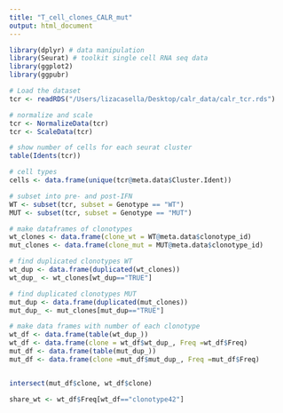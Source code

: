 ```yaml
---
title: "T_cell_clones_CALR_mut"
output: html_document
---
```


```r
library(dplyr) # data manipulation
library(Seurat) # toolkit single cell RNA seq data
library(ggplot2)
library(ggpubr)

# Load the dataset 
tcr <- readRDS("/Users/lizacasella/Desktop/calr_data/calr_tcr.rds")

# normalize and scale 
tcr <- NormalizeData(tcr)
tcr <- ScaleData(tcr)

# show number of cells for each seurat cluster 
table(Idents(tcr))

```

```r

# cell types
cells <- data.frame(unique(tcr@meta.data$Cluster.Ident))

# subset into pre- and post-IFN
WT <- subset(tcr, subset = Genotype == "WT")
MUT <- subset(tcr, subset = Genotype == "MUT")


```


```r
# make dataframes of clonotypes
wt_clones <- data.frame(clone_wt = WT@meta.data$clonotype_id)
mut_clones <- data.frame(clone_mut = MUT@meta.data$clonotype_id)

# find duplicated clonotypes WT
wt_dup <- data.frame(duplicated(wt_clones))
wt_dup_ <- wt_clones[wt_dup=="TRUE"]

# find duplicated clonotypes MUT
mut_dup <- data.frame(duplicated(mut_clones))
mut_dup_ <- mut_clones[mut_dup=="TRUE"]

# make data frames with number of each clonotype
wt_df <- data.frame(table(wt_dup_))
wt_df <- data.frame(clone = wt_df$wt_dup_, Freq =wt_df$Freq)
mut_df <- data.frame(table(mut_dup_))
mut_df <- data.frame(clone =mut_df$mut_dup_, Freq =mut_df$Freq)


intersect(mut_df$clone, wt_df$clone)

share_wt <- wt_df$Freq[wt_df=="clonotype42"]


```

